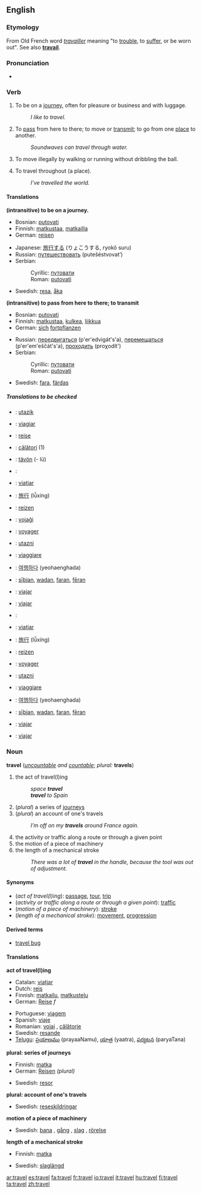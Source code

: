 ==English==

===Etymology===
From Old French word ''[[travailler]]'' meaning "to [[trouble]], to [[suffer]], or be worn out". See also '''[[travail]]'''.

===Pronunciation===
*{{audio|en-us-travel.ogg|Audio (US)}}

===Verb===
{{en-verb2|'''to travel'''|'''[[travels]]'''|British English''' [[travelled]]''', American English''' [[traveled]]'''|British English''' [[travelled]]''', American English''' [[traveled]]'''|British English''' [[travelling]]''', American English''' [[traveling]]'''}}

#{{intransitive}} To be on a [[journey]], often for pleasure or business and with luggage.
#:''I like to travel.''
#{{intransitive}} To [[pass]] from here to there; to move or [[transmit]]; to go from one [[place]] to another.
#:''Soundwaves can travel through water.''
#{{intransitive}} {{basketball}} To move illegally by walking or running without dribbling the ball.
#{{transitive}} To travel throughout (a place).
#:''I’ve travelled the world.''

====Translations====
'''(intransitive) to be on a journey.'''
{{top}}
*Bosnian: [[putovati#Bosnian|putovati]]
*Finnish: [[matkustaa]], [[matkailla]]
*German: [[reisen]]
{{mid}}
*Japanese: [[旅行]]する (りょこうする, ryokō suru)
*Russian: [[путешествовать]] (putešéstvovat’)
*Serbian:
*:Cyrillic: [[путовати#Serbian|путовати]]
*:Roman: [[putovati#Serbian|putovati]]
*Swedish: [[resa]], [[åka]]
{{bottom}}

'''(intransitive) to pass from here to there; to transmit'''
{{top}}
*Bosnian: [[putovati#Bosnian|putovati]]
*Finnish: [[matkustaa]], [[kulkea]], [[liikkua]]
*German: [[sich]] [[fortpflanzen]]
{{mid}}
*Russian: [[передвигаться]] (p'er'edvigát's'a), [[перемещаться]] (p'er'em'eščát's'a), [[проходить]] (proχodít')
*Serbian:
*:Cyrillic: [[путовати#Serbian|путовати]]
*:Roman: [[putovati#Serbian|putovati]]
*Swedish: [[fara]], [[färdas]]
{{bottom}}

<!--'''in basketball'''
{{top}}
{{mid}}
{{bottom}}-->

=====Translations to be checked=====
<!--Remove this section once all of the translations below have been moved into the tables above.-->
{{checktrans}}
*{{ttbc|Hungarian}}: [[utazik]]
*{{ttbc|Interlingua}}: [[viagiar]]
*{{ttbc|Norwegian}}: [[reise]]
*{{ttbc|Romanian}}: [[călători]] (1)
*{{ttbc|Volapük}}: [[tävön]] (- lü)

{{top}}
*{{ttbc|Arabic}}: {{ARchar|[[سافر]]}} {{Unicode|(sá:fara)}}
*{{ttbc|Catalan}}: [[viatjar]]
*{{ttbc|Chinese}}: [[旅行]] (lǚxíng)
*{{ttbc|Dutch}}: [[reizen]]
*{{ttbc|Esperanto}}: [[vojaĝi]]
*{{ttbc|French}}: [[voyager#French|voyager]]
*{{ttbc|Hungarian}}: [[utazni]]
*{{ttbc|Italian}}: [[viaggiare]]
{{mid}}
*{{ttbc|Korean}}: [[여행]]하다 (yeohaenghada)
*{{ttbc|Old English}}: [[siþian|sīþian]], [[wadan]], [[faran]], [[feran|fēran]]
*{{ttbc|Portuguese}}: [[viajar]]
*{{ttbc|Spanish}}: [[viajar]]
{{bottom}}

{{top}}
*{{ttbc|Arabic}}: {{ARchar|[[سافر]]}} {{Unicode|(sá:fara)}}
*{{ttbc|Catalan}}: [[viatjar]]
*{{ttbc|Chinese}}: [[旅行]] (lǚxíng)
*{{ttbc|Dutch}}: [[reizen]]
*{{ttbc|French}}: [[voyager#French|voyager]]
*{{ttbc|Hungarian}}: [[utazni]]
*{{ttbc|Italian}}: [[viaggiare]]
{{mid}}
*{{ttbc|Korean}}: [[여행]]하다 (yeohaenghada)
*{{ttbc|Old English}}: [[siþian|sīþian]], [[wadan]], [[faran]], [[feran|fēran]]
*{{ttbc|Portuguese}}: [[viajar]]
*{{ttbc|Spanish}}: [[viajar]]
{{bottom}}

===Noun===
'''travel''' (''[[uncountable]] and [[countable]]''; ''plural:'' '''travels''')
#the act of travel(l)ing
#:''space '''travel'''''
#:'''''travel''' to Spain''
#(''plural'') a series of [[journey]]s
#(''plural'') an account of one's travels
#:''I’m off on my '''travels''' around France again.''
#the activity or traffic along a route or through a given point
#the motion of a piece of machinery
#the length of a mechanical stroke
#:''There was a lot of '''travel''' in the handle, because the tool was out of adjustment.''

====Synonyms====
*(''act of travel(l)ing''): [[passage]], [[tour]], [[trip]]
*(''activity or traffic along a route or through a given point''): [[traffic]]
*(''motion of a piece of machinery''): [[stroke]]
*(''length of a mechanical stroke''): [[movement]], [[progression]]

====Derived terms====
*[[travel bug]]

====Translations====

'''act of travel(l)ing'''
{{top}}
*Catalan: [[viatjar]]
*Dutch: [[reis]]
*Finnish: [[matkailu]], [[matkustelu]]
*German: [[Reise]] ''f''
{{mid}}
*Portuguese: [[viagem]] {{f}}
*Spanish: [[viaje]] {{m}}
*Romanian: [[voiaj]] {{n}}, [[călătorie]] {{f}}
*Swedish: [[resande]] {{n}}
*[[Telugu]]: [[ప్రయాణము]] (prayaaNamu), [[యాత్ర]] (yaatra), [[పర్యటన]] (paryaTana)
{{bottom}}

'''plural: series of journeys'''
{{top}}
*Finnish: [[matka]]
*German: [[Reisen]] {{f}} ''(plural)''
{{mid}}
*Swedish: [[resor]] {{c}} {{p}}
{{bottom}}

'''plural: account of one's travels'''
{{top}}
{{mid}}
*Swedish: [[reseskildringar]] {{c}} {{p}}
{{bottom}}

'''motion of a piece of machinery'''
{{top}}
{{mid}}
*Swedish: [[bana]] {{c}}, [[gång]] {{c}}, [[slag]] {{c}}, [[rörelse]] {{c}}
{{bottom}}

'''length of a mechanical stroke'''
{{top}}
*Finnish: [[matka]]
{{mid}}
*Swedish: [[slaglängd]] {{c}}
{{bottom}}

[[ar:travel]]
[[es:travel]]
[[fa:travel]]
[[fr:travel]]
[[io:travel]]
[[it:travel]]
[[hu:travel]]
[[fi:travel]]
[[ta:travel]]
[[zh:travel]]
